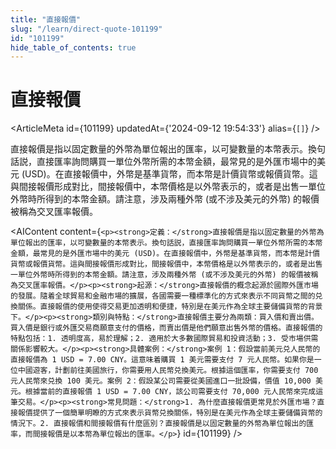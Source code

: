 ```yaml
---
title: "直接報價"
slug: "/learn/direct-quote-101199"
id: "101199"
hide_table_of_contents: true
---
```



# 直接報價

<ArticleMeta id={101199} updatedAt={'2024-09-12 19:54:33'} alias={`[]`} />
<div className='border-solid border-b border-t-0 my-4 border-[var(--ifm-color-gray-300)]' />

直接報價是指以固定數量的外幣為單位報出的匯率，以可變數量的本幣表示。換句話説，直接匯率詢問購買一單位外幣所需的本幣金額，最常見的是外匯市場中的美元 (USD)。在直接報價中，外幣是基準貨幣，而本幣是計價貨幣或報價貨幣。這與間接報價形成對比，間接報價中，本幣價格是以外幣表示的，或者是出售一單位外幣時所得到的本幣金額。請注意，涉及兩種外幣 (或不涉及美元的外幣) 的報價被稱為交叉匯率報價。

<AIContent content={`<p><strong>定義：</strong>直接報價是指以固定數量的外幣為單位報出的匯率，以可變數量的本幣表示。換句話説，直接匯率詢問購買一單位外幣所需的本幣金額，最常見的是外匯市場中的美元 (USD)。在直接報價中，外幣是基準貨幣，而本幣是計價貨幣或報價貨幣。這與間接報價形成對比，間接報價中，本幣價格是以外幣表示的，或者是出售一單位外幣時所得到的本幣金額。請注意，涉及兩種外幣 (或不涉及美元的外幣) 的報價被稱為交叉匯率報價。</p><p><strong>起源：</strong>直接報價的概念起源於國際外匯市場的發展。隨着全球貿易和金融市場的擴展，各國需要一種標準化的方式來表示不同貨幣之間的兑換關係。直接報價的使用使得交易更加透明和便捷，特別是在美元作為全球主要儲備貨幣的背景下。</p><p><strong>類別與特點：</strong>直接報價主要分為兩類：買入價和賣出價。買入價是銀行或外匯交易商願意支付的價格，而賣出價是他們願意出售外幣的價格。直接報價的特點包括：1. 透明度高，易於理解；2. 適用於大多數國際貿易和投資活動；3. 受市場供需關係影響較大。</p><p><strong>具體案例：</strong>案例 1：假設當前美元兑人民幣的直接報價為 1 USD = 7.00 CNY。這意味着購買 1 美元需要支付 7 元人民幣。如果你是一位中國遊客，計劃前往美國旅行，你需要用人民幣兑換美元。根據這個匯率，你需要支付 700 元人民幣來兑換 100 美元。案例 2：假設某公司需要從美國進口一批設備，價值 10,000 美元。根據當前的直接報價 1 USD = 7.00 CNY，該公司需要支付 70,000 元人民幣來完成這筆交易。</p><p><strong>常見問題：</strong>1. 為什麼直接報價更常見於外匯市場？直接報價提供了一個簡單明瞭的方式來表示貨幣兑換關係，特別是在美元作為全球主要儲備貨幣的情況下。2. 直接報價和間接報價有什麼區別？直接報價是以固定數量的外幣為單位報出的匯率，而間接報價是以本幣為單位報出的匯率。</p>`} id={101199} />
